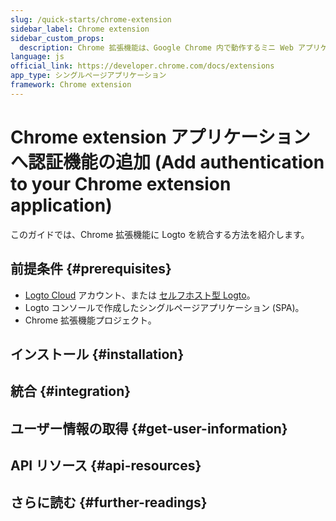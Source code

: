 ```yaml
---
slug: /quick-starts/chrome-extension
sidebar_label: Chrome extension
sidebar_custom_props:
  description: Chrome 拡張機能は、Google Chrome 内で動作するミニ Web アプリケーションです。
language: js
official_link: https://developer.chrome.com/docs/extensions
app_type: シングルページアプリケーション
framework: Chrome extension
---
```




# Chrome extension アプリケーションへ認証機能の追加 (Add authentication to your Chrome extension application)

このガイドでは、Chrome 拡張機能に Logto を統合する方法を紹介します。

<GuideTip />

## 前提条件 \{#prerequisites}

- [Logto Cloud](https://cloud.logto.io) アカウント、または [セルフホスト型 Logto](/introduction/set-up-logto-oss)。
- Logto コンソールで作成したシングルページアプリケーション (SPA)。
- Chrome 拡張機能プロジェクト。

## インストール \{#installation}

<Installation />

## 統合 \{#integration}

<Integration />

## ユーザー情報の取得 \{#get-user-information}

<GetUserInformation package="@logto/chrome-extension" />

## API リソース \{#api-resources}

<ApiResources package="@logto/chrome-extension" />

## さらに読む \{#further-readings}

<FurtherReadings />
